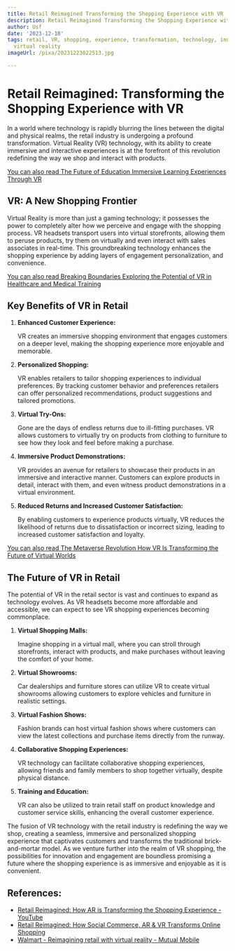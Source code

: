 ```yaml
---
title: Retail Reimagined Transforming the Shopping Experience with VR
description: Retail Reimagined Transforming the Shopping Experience with VR
author: Usf
date: '2023-12-18'
tags: retail, VR, shopping, experience, transformation, technology, innovation, e-commerce,
  virtual reality
imageUrl: /pixa/20231223022513.jpg

---
```

# Retail Reimagined: Transforming the  Shopping Experience with VR

In a world where technology is rapidly blurring the lines between the digital and physical realms, the retail industry is  undergoing a profound transformation. Virtual Reality (VR) technology, with its ability to create immersive and interactive experiences is at the forefront of this  revolution redefining the way we shop and interact with products.

[You can also read The Future of Education Immersive Learning Experiences Through VR](The%20Future%20of%20Education%20Immersive%20Learning%20Experiences%20Through%20VR)


## VR: A New Shopping Frontier

Virtual Reality  is more than just a gaming technology; it possesses  the power to completely alter how we perceive and engage with the shopping process. VR headsets transport users into  virtual storefronts, allowing them to peruse products, try them  on virtually and even interact with sales associates in  real-time. This groundbreaking technology enhances the shopping experience by adding layers of engagement personalization, and convenience.

[You can also  read Breaking Boundaries Exploring  the Potential of  VR  in Healthcare and Medical Training](Breaking%20Boundaries%20Exploring%20the%20Potential%20of%20VR%20in%20Healthcare%20and%20Medical%20Training)


## Key Benefits of VR in Retail

1.  **Enhanced Customer  Experience:**

    VR creates an immersive shopping environment  that engages customers on a deeper level,  making the shopping experience more enjoyable  and  memorable.

2. **Personalized  Shopping:**

   VR enables retailers to tailor shopping experiences to individual preferences. By tracking customer  behavior  and  preferences retailers can offer personalized recommendations, product suggestions and tailored promotions.

3. **Virtual Try-Ons:**

   Gone are the days of endless returns due to  ill-fitting purchases. VR allows customers to virtually try on  products from clothing to furniture  to see how they look and feel before making  a purchase.

4. **Immersive Product Demonstrations:**

    VR provides an avenue for retailers to showcase their products in an  immersive and interactive manner. Customers can explore products in  detail, interact with them, and even witness product demonstrations in a virtual environment.

5. **Reduced Returns and Increased Customer Satisfaction:**

    By enabling customers to experience products virtually, VR reduces the likelihood of returns due to  dissatisfaction or incorrect  sizing, leading to increased customer satisfaction and  loyalty.

[You can also read The Metaverse Revolution How VR  Is Transforming the  Future of Virtual Worlds](The%20Metaverse%20Revolution%20How%20VR%20Is%20Transforming%20the%20Future%20of%20Virtual%20Worlds)


## The Future of VR in Retail

The potential of VR in the retail sector is  vast and continues to expand as technology evolves. As VR headsets become more affordable and accessible, we can expect to see VR  shopping experiences becoming  commonplace.

1. **Virtual Shopping  Malls:**

   Imagine  shopping  in a virtual mall, where you can stroll through storefronts, interact with products, and make purchases without  leaving the comfort  of your home.

2. **Virtual Showrooms:**

   Car dealerships and furniture stores  can utilize VR to create virtual showrooms allowing customers to explore vehicles and  furniture in realistic settings.

3. **Virtual Fashion Shows:**

   Fashion brands can host virtual fashion shows where customers can view  the latest collections and purchase items directly  from the runway.

4. **Collaborative Shopping Experiences:**

   VR  technology can facilitate collaborative shopping experiences, allowing friends and  family  members to shop together virtually, despite  physical distance.

5. **Training  and Education:**

   VR can also  be utilized to train retail staff on product knowledge and customer service skills, enhancing the overall customer experience.

The fusion of VR technology with the retail industry is redefining the way we shop, creating a seamless, immersive and personalized shopping experience that captivates customers  and transforms the traditional brick-and-mortar model. As we venture  further into  the realm of VR shopping, the possibilities for innovation and engagement are boundless promising a future where the shopping experience is as  immersive and enjoyable as it is convenient.

## References:
- [Retail Reimagined: How AR is Transforming the Shopping Experience - YouTube](https://youtube.com/watch?v=9wLtI2QGnl8)
- [Retail Reimagined: How Social Commerce, AR & VR Transforms Online Shopping](https://www.shopsphere.com/blogs/retail-reimagined-how-social-commerce-ar-vr-transforms-online-shopping/)
- [Walmart - Reimagining retail with virtual reality - Mutual Mobile](https://mutualmobile.com/work/walmart)
